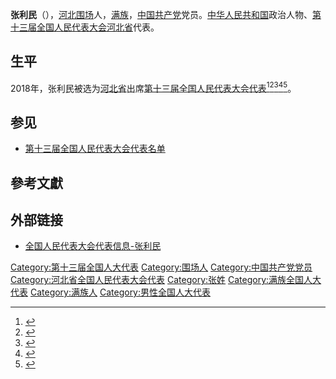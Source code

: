 {{Infobox person
|name=张利民
|birth_date={{birth year and age|1974|5}}
|ancestor=[[河北|河北]][[围场|围场]]
|nationality={{PRC}}
|title=[[全国人大代表|全国人大代表]]
|ethnicity=[[满族|满族]]
|gender=男
|party={{cpc}}
|website=[http://210.82.31.1:8084/delegate/viewDelegate.action?dbid=130160 全国人大代表数据库]
}}
'''张利民'''（{{bd|1974年|5月}}），[[河北|河北]][[围场|围场]]人，[[满族|满族]]，[[中国共产党|中国共产党]]党员。[[中华人民共和国|中华人民共和国]]政治人物、[[第十三届全国人民代表大会|第十三届全国人民代表大会]][[河北省|河北省]]代表{{refnest|{{Cite web|url=http://210.82.31.1:8084/delegate/viewDelegate.action?dbid=130160|title=全国人民代表大会代表信息-张利民|accessdate=2020-03-16|work=中国人大网}}}}。

==生平==
2018年，张利民被选为[[河北省|河北省]]出席[[第十三届全国人民代表大会|第十三届全国人民代表大会]][[第十三届全国人民代表大会代表|代表]]<ref>{{Cite web|title=中华人民共和国第十三届全国人民代表大会代表名单|url=http://www.gov.cn/xinwen/2018-02/24/content_5268538.htm|accessdate=2020-03-16|work=中国政府网|archive-date=2020-02-28|archive-url=https://web.archive.org/web/20200228133636/http://www.gov.cn/xinwen/2018-02/24/content_5268538.htm|dead-url=no}}</ref><ref>{{Cite web|title=（受权发布）中华人民共和国第十三届全国人民代表大会代表名单-中新网|url=http://www.chinanews.com/gn/2018/02-25/8453959.shtml|accessdate=2021-02-19|work=[[中国新闻网|中国新闻网]]|archive-date=2018-02-27|archive-url=https://web.archive.org/web/20180227031724/http://www.chinanews.com/gn/2018/02-25/8453959.shtml|dead-url=no}}</ref><ref>{{cite web | title=中华人民共和国第十三届全国人民代表大会代表名单 | website=[[光明网_(中国)|光明网]] | date=2018-02-25 | url=https://news.gmw.cn/2018-02/25/content_27792557.htm | language=zh | access-date=2021-02-19 | archive-date=2021-10-19 | archive-url=https://web.archive.org/web/20211019124618/https://news.gmw.cn/2018-02/25/content_27792557.htm | dead-url=no }}</ref><ref>{{cite web | title=第十三届全国人民代表大会代表名单（2980名） | website=[[澎湃新闻|澎湃新闻]]-The Paper | url=https://www.thepaper.cn/newsDetail_forward_2008905 | language=zh | access-date=2021-02-19 | archive-date=2018-03-23 | archive-url=https://web.archive.org/web/20180323190049/https://www.thepaper.cn/newsDetail_forward_2008905 | dead-url=no }}</ref><ref>{{cite web | title=中华人民共和国第十三届全国人民代表大会代表名单 | website=中国网 | date=2018-02-25 | url=http://news.china.com.cn/2018-02/25/content_50599587.htm | language=zh | access-date=2021-02-19 | archive-date=2021-02-21 | archive-url=https://web.archive.org/web/20210221201146/http://news.china.com.cn/2018-02/25/content_50599587.htm | dead-url=no }}</ref>。

==参见==
* [[第十三届全国人民代表大会代表名单|第十三届全国人民代表大会代表名单]]

==參考文獻==
{{reflist}}

==外部链接==
{{Portal|中国|政治}}
* [http://210.82.31.1:8084/delegate/viewDelegate.action?dbid=130160 全国人民代表大会代表信息-张利民]

[[Category:第十三届全国人大代表|Category:第十三届全国人大代表]]
[[Category:围场人|Category:围场人]]
[[Category:中国共产党党员|Category:中国共产党党员]]
[[Category:河北省全国人民代表大会代表|Category:河北省全国人民代表大会代表]]
[[Category:张姓|Category:张姓]]
[[Category:满族全国人大代表|Category:满族全国人大代表]]
[[Category:满族人|Category:满族人]]
[[Category:男性全国人大代表|Category:男性全国人大代表]]